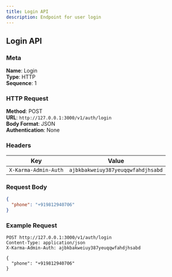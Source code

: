 ```yaml
---
title: Login API
description: Endpoint for user login
---
```


## Login API

### Meta
**Name**: Login  
**Type**: HTTP  
**Sequence**: 1

### HTTP Request
**Method**: POST  
**URL**: `http://127.0.0.1:3000/v1/auth/login`  
**Body Format**: JSON  
**Authentication**: None

### Headers
| Key                   | Value                                  |
|-----------------------|----------------------------------------|
| `X-Karma-Admin-Auth`  | `ajbkbakweiuy387yeuqqwfahdjhsabd`      |

### Request Body
```json
{
  "phone": "+919812940706"
}
```

### Example Request
```http
POST http://127.0.0.1:3000/v1/auth/login
Content-Type: application/json
X-Karma-Admin-Auth: ajbkbakweiuy387yeuqqwfahdjhsabd

{
  "phone": "+919812940706"
}
```

